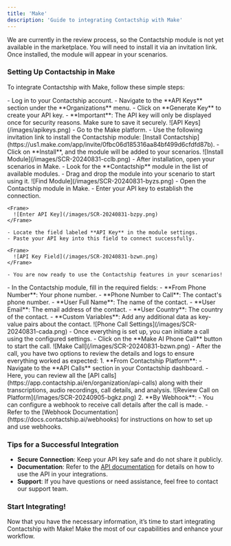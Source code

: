 ```yaml
---
title: 'Make'
description: 'Guide to integrating Contactship with Make'
---
```


<Note>We are currently in the review process, so the Contactship module is not yet available in the marketplace. You will need to install it via an invitation link. Once installed, the module will appear in your scenarios.</Note>

### Setting Up Contactship in Make

To integrate Contactship with Make, follow these simple steps:

<AccordionGroup>
  <Accordion title="1. Get Your API Key">
    - Log in to your Contactship account.
    - Navigate to the **API Keys** section under the **Organizations** menu.
    - Click on **Generate Key** to create your API key.
    - **Important**: The API key will only be displayed once for security reasons. Make sure to save it securely.
    <Frame>
      ![API Keys](/images/apikeys.png)
    </Frame>
  </Accordion>

  <Accordion title="2. Install Contactship in Make">
    - Go to the Make platform.
    - Use the following invitation link to install the Contactship module: [Install Contactship](https://us1.make.com/app/invite/0fbc06d185316aa84bf499d6cfdfd87b).
    - Click on **Install**, and the module will be added to your scenarios.
    <Frame>
      ![Install Module](/images/SCR-20240831-cclb.png)
    </Frame>
  </Accordion>

  <Accordion title="3. Find the Contactship Module in Your Scenarios">
    - After installation, open your scenarios in Make.
    - Look for the **Contactship** module in the list of available modules.
    - Drag and drop the module into your scenario to start using it.
    <Frame>
      ![Find Module](/images/SCR-20240831-byzs.png)
    </Frame>
  </Accordion>

  <Accordion title="4. Connect the Contactship Client in Make">
    - Open the Contactship module in Make.
    - Enter your API key to establish the connection.
    
    <Frame>
      ![Enter API Key](/images/SCR-20240831-bzpy.png)
    </Frame>
    
    - Locate the field labeled **API Key** in the module settings.
    - Paste your API key into this field to connect successfully.
    
    <Frame>
      ![API Key Field](/images/SCR-20240831-bzwn.png)
    </Frame>
    
    - You are now ready to use the Contactship features in your scenarios!
  </Accordion>

  <Accordion title="5. Configure the Phone Call Settings">
    - In the Contactship module, fill in the required fields:
      - **From Phone Number**: Your phone number.
      - **Phone Number to Call**: The contact's phone number.
      - **User Full Name**: The name of the contact.
      - **User Email**: The email address of the contact.
      - **User Country**: The country of the contact.
      - **Custom Variables**: Add any additional data as key-value pairs about the contact.
    <Frame>
      ![Phone Call Settings](/images/SCR-20240831-cada.png)
    </Frame>
  </Accordion>

  <Accordion title="6. Make Your First Call">
    - Once everything is set up, you can initiate a call using the configured settings.
    - Click on the **Make AI Phone Call** button to start the call.
    <Frame>
      ![Make Call](/images/SCR-20240831-bzwn.png)
    </Frame>
  </Accordion>

  <Accordion title="7. Review Call Details">
    - After the call, you have two options to review the details and logs to ensure everything worked as expected:
      1. **From Contactship Platform**:
         - Navigate to the **API Calls** section in your Contactship dashboard.
         - Here, you can review all the [API calls](https://app.contactship.ai/en/organization/api-calls) along with their transcriptions, audio recordings, call details, and analysis.
         <Frame>
           ![Review Call on Platform](/images/SCR-20240905-bgkz.png)
         </Frame>
      2. **By Webhook**:
         - You can configure a webhook to receive call details after the call is made.
         - Refer to the [Webhook Documentation](https://docs.contactship.ai/webhooks) for instructions on how to set up and use webhooks.
  </Accordion>
</AccordionGroup>

### Tips for a Successful Integration

- **Secure Connection**: Keep your API key safe and do not share it publicly.
- **Documentation**: Refer to the [API documentation](https://docs.contactship.ai/en/api-reference) for details on how to use the API in your integrations.
- **Support**: If you have questions or need assistance, feel free to contact our support team.

### Start Integrating!

Now that you have the necessary information, it’s time to start integrating Contactship with Make! Make the most of our capabilities and enhance your workflow.